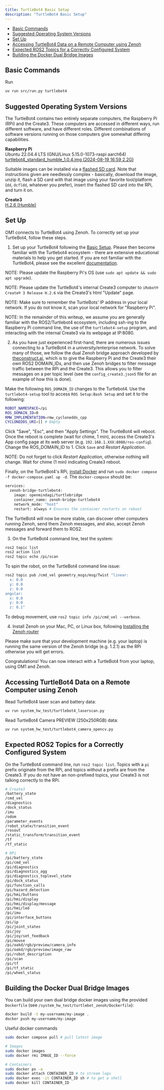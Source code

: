 ```yaml
---
title: TurtleBot4 Basic Setup
description: "TurtleBot4 Basic Setup"
---
```


- [Basic Commands](#basic-commands)
- [Suggested Operating System Versions](#suggested-operating-system-versions)
- [Set Up](#set-up)
- [Accessing TurtleBot4 Data on a Remote Computer using Zenoh](#accessing-turtlebot4-data-on-a-remote-computer-using-zenoh)
- [Expected ROS2 Topics for a Correctly Configured System](#expected-ros2-topics-for-a-correctly-configured-system)
- [Building the Docker Dual Bridge Images](#building-the-docker-dual-bridge-images)

## Basic Commands 

Run

```bash Run Robot
uv run src/run.py turtlebot4
```

## Suggested Operating System Versions

The TurtleBot4 contains two entirely separate computers, the Raspberry Pi (RPi) and the Create3. These computers are accessed in different ways, run different software, and have different roles. Different combinations of software versions running on those computers give somewhat differing capabilities.  

**Raspberry Pi**\
Ubuntu 22.04.4 LTS (GNU/Linux 5.15.0-1073-raspi aarch64)\
[turtlebot4_standard_humble_1.0.4.img (2024-08-19 16:59 2.2G)](http://download.ros.org/downloads/turtlebot4/turtlebot4_standard_humble_1.0.4.zip)

Suitable images can be installed via a [flashed SD card](https://turtlebot.github.io/turtlebot4-user-manual/setup/basic.html). Note that instructions given are needlessly complex - basically, download the image, unzip it, flash a SD card with that image using your favorite tool/platform (`dd`, `dcfldd`, whatever you prefer), insert the flashed SD card into the RPi, and turn it on.

**Create3**\
[H.2.6 (Humble)](https://github.com/iRobotEducation/create3_docs/releases/download/H.2.6/Create3-H.2.6.swu)

## Set Up

OM1 connects to TurtleBot4 using Zenoh. To correctly set up your TurtleBot4, follow these steps.

1. Set up your TurtleBot4 following the [Basic Setup](https://turtlebot.github.io/turtlebot4-user-manual/setup/basic.html). Please then become familiar with the Turtlebot4 ecosystem - there are extensive educational materials to help you get started. If you are not familiar with the TurtleBot4, please see the excellent [documentation](https://turtlebot.github.io/turtlebot4-user-manual/). 

NOTE: Please update the Raspberry Pi's OS (use `sudo apt update && sudo apt upgrade`).

NOTE: Please update the TurtleBot4's internal Create3 computer to `iRobot® Create® 3 Release H.2.6` via the Create3's html "Update" page.

NOTE: Make sure to remember the TurtleBots' IP address in your local network. If you do not know it, scan your local network for "Raspberry Pi". 

NOTE: In the remainder of this writeup, we assume you are generally familiar with the ROS2/Turtlebot4 ecosystem, including ssh-ing to the Raspberry Pi command line, the use of the `turtlebot4-setup` program, and interacting with the internal Create3 via its webpage at IP:8080. 

2. As you have just experienced first-hand, there are numerous issues connecting to a TurtleBot4 in a university/enterprise network. To solve many of those, we follow the dual Zenoh bridge approach developed by [theconstruct.ai](www.theconstruct.ai), which is to give the Raspberry Pi and the Create3 their own ROS2 DOMAIN_IDs, and then use Zenoh bridges to filter message traffic between the RPi and the Create3. This allows you to filter messages on a per topic level (see the `config_create3.json5` file for an example of how this is done).

Make the following `ROS_DOMAIN_ID` changes to the Turtlebot4. Use the `turtlebot4-setup` tool to access `ROS Setup:Bash Setup` and set it to the following:

```bash
ROBOT_NAMESPACE=/pi
ROS_DOMAIN_ID=0
RMW_IMPLEMENTATION=rmw_cyclonedds_cpp
CYCLONEDDS_URI=[] # Empty
```

Click "Save", "Esc", and then "Apply Settings". The TrurtleBot4 will reboot. Once the reboot is complete (wait for chime, 1 min), access the Create3's App config page at its web server (e.g. `192.168.1.XXX:8080/ros-config`). Change the ROS_DOMAIN_ID to 1. Click `Save` and _Restart Application_. 

NOTE: Do not forget to click _Restart Application_, otherwise nothing will change. Wait for chime (1 min) indicating Create3 reboot. 

Finally, on the TurtleBot4's RPi, [install Docker](https://docs.docker.com/engine/install/raspberry-pi-os/) and run `sudo docker compose -f docker-compose.yaml up -d`. The `docker-compose` should be:

```bash docker-compose.yaml
services:
  zenoh-bridge-turtlebot4:
    image: openmindagi/turtlebridge
    container_name: zenoh-bridge-turtlebot4
    network_mode: "host"
    restart: always # Ensures the container restarts on reboot
```

The TurtleBot4 will now be more stable, can discover other computers running Zenoh, send them Zenoh messages, and also, accept Zenoh messages and forward them to ROS2.

3. On the TurtleBot4 command line, test the system:

```bash
ros2 topic list
ros2 action list
ros2 topic echo /pi/scan
```

To spin the robot, on the TurtleBot4 command line issue:

```bash
ros2 topic pub /cmd_vel geometry_msgs/msg/Twist "linear:
  x: 0.0
  y: 0.0
  z: 0.0
angular:
  x: 0.0
  y: 0.0
  z: 0.1"
```

To debug movement, use `ros2 topic info /pi/cmd_vel --verbose`.

4. Install Zenoh on your Mac, PC, or Linux box, following [Installing the Zenoh router](https://zenoh.io/docs/getting-started/installation/)

Please make sure that your development machine (e.g. your laptop) is running the same version of the Zenoh bridge (e.g. 1.2.1) as the RPi otherwise you will get errors.

Congratulations! You can now interact with a TurtleBot4 from your laptop, using OM1 and Zenoh.

## Accessing TurtleBot4 Data on a Remote Computer using Zenoh

Read TurtleBot4 laser scan and battery data:
```bash
uv run system_hw_test/turtlebot4_laserscan.py
```

Read TurtleBot4 Camera PREVIEW (250x250RGB) data:
```bash
uv run system_hw_test/turtlebot4_camera_opencv.py
```

## Expected ROS2 Topics for a Correctly Configured System

On the TurtleBot4 command line, run `ros2 topic list`. Topics with a `pi` prefix originate from the RPi, and topics without a prefix are from the Create3. If you do not have an non-prefixed topics, your Create3 is not talking correctly to the RPi.

```bash
# Create3
/battery_state
/cmd_vel
/diagnostics
/dock_status
/imu
/odom
/parameter_events
/robot_state/transition_event
/rosout
/static_transform/transition_event
/tf
/tf_static

# RPi
/pi/battery_state
/pi/cmd_vel
/pi/diagnostics
/pi/diagnostics_agg
/pi/diagnostics_toplevel_state
/pi/dock_status
/pi/function_calls
/pi/hazard_detection
/pi/hmi/buttons
/pi/hmi/display
/pi/hmi/display/message
/pi/hmi/led
/pi/imu
/pi/interface_buttons
/pi/ip
/pi/joint_states
/pi/joy
/pi/joy/set_feedback
/pi/mouse
/pi/oakd/rgb/preview/camera_info
/pi/oakd/rgb/preview/image_raw
/pi/robot_description
/pi/scan
/pi/tf
/pi/tf_static
/pi/wheel_status
```

## Building the Docker Dual Bridge Images

You can build your own dual bridge docker images using the provided `Dockerfile` (see `/system_hw_test/turtlebot_zenoh/Dockerfile`):

```bash
docker build -t my-username/my-image .
docker push my-username/my-image
```

Useful docker commands
```bash
sudo docker compose pull # pull latest image

# Images
sudo docker images
sudo docker rmi IMAGE_ID --force

# Containers
sudo docker ps -a
sudo docker attach CONTAINER_ID # to stream logs
sudo docker exec -it CONTAINER_ID sh # to get a shell
sudo docker kill CONTAINER_ID
```